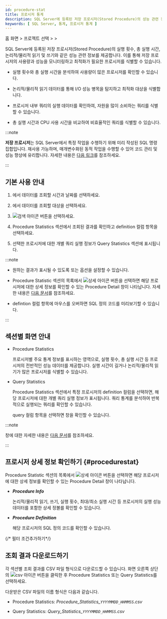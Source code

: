 ```yaml
---
id: procedure-stat
title: 프로시저 통계
description: SQL Server에 등록된 저장 프로시저(Stored Procedure)의 성능 관련 정보를 제공합니다.
keywords: [ SQL Server, 통계, 프로시저 통계 ]
---
```


홈 화면 &gt; 프로젝트 선택 &gt; <Cmdname sid="side_reportStat" className="uitext" /> &gt; <Cmdname sid="side_dbProcedureStat" className="uitext" />

SQL Server에 등록된 저장 프로시저(Stored Procedure)의 실행 횟수, 총 실행 시간, 논리적/물리적 읽기 및 쓰기와 같은 성능 관련 정보를 제공합니다. 이를 통해 저장 프로시저의 사용량과 성능을 모니터링하고 최적화가 필요한 프로시저를 식별할 수 있습니다.

* 실행 횟수와 총 실행 시간을 분석하여 사용량이 많은 프로시저를 확인할 수 있습니다.

* 논리적/물리적 읽기 데이터를 통해 I/O 성능 병목을 탐지하고 최적화 대상을 식별합니다.

* 프로시저 내부 쿼리의 실행 데이터를 확인하여, 자원을 많이 소비하는 쿼리를 식별할 수 있습니다.

* 총 실행 시간과 CPU 사용 시간을 비교하여 비효율적인 쿼리를 식별할 수 있습니다.

:::note

**저장 프로시저**는 SQL Server에서 특정 작업을 수행하기 위해 미리 작성된 SQL 명령 집합입니다. 재사용 가능하며, 매개변수화된 동적 작업을 수행할 수 있어 코드 관리 및 성능 향상에 유리합니다. 자세한 내용은 [다음 링크](https://learn.microsoft.com/sql/relational-databases/stored-procedures/stored-procedures-database-engine?view=sql-server-ver16)를 참조하세요.

:::

## 기본 사용 안내

1. <Cmdname sid="time" className="uitext" />에서 데이터를 조회할 시간과 날짜를 선택하세요.

1. <Cmdname sid="instance" className="uitext" />에서 데이터를 조회할 대상을 선택하세요.

1. ![검색 아이콘](/img/ico-btn-search.png) 버튼을 선택하세요.

1. <UI>Procedure Statistics</UI> 섹션에서 조회된 결과를 확인하고 <UI>definition</UI> 컬럼 항목을 선택하세요.

    <ImgLang img="db-procedure-stat-mssql.png" desc="프로시저 통계" className="width-800" />

1. 선택한 프로시저에 대한 개별 쿼리 실행 정보가 <UI>Query Statistics</UI> 섹션에 표시됩니다.

:::note

* 원하는 결과가 표시될 수 있도록 <Cmdname sid="TTL07772" className="uitext" /> 또는 <Cmdname sid="TTL07773" className="uitext" /> 옵션을 설정할 수 있습니다.

* <UI>Procedure Statistic</UI> 섹션의 목록에서 ![상세 아이콘](/img/ico-detail-view.svg) 버튼을 선택하면 해당 프로시저에 대한 상세 정보를 확인할 수 있는 <UI>Procedure Detail</UI> 창이 나타납니다. 자세한 내용은 [다음 문서](#procedurestat)를 참조하세요.

* <UI>defintion</UI> 컬럼 항목에 마우스를 오버하면 SQL 정의 코드를 미리보기할 수 있습니다.

:::

## 섹션별 화면 안내

* <UI>Procedure Statistics</UI>

  프로시저별 주요 통계 정보를 표시하는 영역으로, 실행 횟수, 총 실행 시간 등 프로시저의 전반적인 성능 데이터를 제공합니다. 실행 시간이 길거나 논리적/물리적 읽기가 많은 프로시저를 식별할 수 있습니다.

* <UI>Query Statistics</UI>

  <UI>Procedure Statistics</UI> 섹션에서 특정 프로시저의 <UI>definition</UI> 컬럼을 선택하면, 해당 프로시저에 대한 개별 쿼리 실행 정보가 표시됩니다. 쿼리 통계를 분석하여 반복적으로 실행되는 쿼리를 확인할 수 있습니다.

  <ImgLang img="db-procedure-stat-mssql.png" desc="프로시저 통계" />

  <UI>query</UI> 컬럼 항목을 선택하면 <Cmdname sid="TTL06224" className="uitext" /> 창을 확인할 수 있습니다. 

  <ImgLang img="db-sql-details-mssql.png" desc="SQL 상세" />

:::note

<Cmdname sid="TTL06224" className="uitext" /> 창에 대한 자세한 내용은 [다음 문서](stat#querydetails)를 참조하세요.

:::

## 프로시저 상세 정보 확인하기 {#procedurestat}

<UI>Procedure Statistic</UI> 섹션의 목록에서 ![상세 아이콘](/img/ico-detail-view.svg) 버튼을 선택하면 해당 프로시저에 대한 상세 정보를 확인할 수 있는 <UI>Procedure Detail</UI> 창이 나타납니다.

<ImgLang img="db-procedure-stat-details-mssql.png" desc="Procedure Detail" />

* ***Procedure Info***

  논리적/물리적 읽기, 쓰기, 실행 횟수, 최대/최소 실행 시간 등 프로시저의 실행 성능 데이터를 포함한 상세 정볼를 확인할 수 있습니다. 

* ***Procedure Definition***

  해당 프로시저의 SQL 정의 코드를 확인할 수 있습니다.


{/* 필터 조건추가하기*/}

<Dbsqlfilter level={2} />

## 조회 결과 다운로드하기

각 섹션별 조회 결과를 CSV 파일 형식으로 다운로드할 수 있습니다. 화면 오른쪽 상단의 ![csv 아이콘](/img/ico-download.svg) 버튼을 클릭한 후 <UI>Procedure Statistics</UI> 또는 <UI>Query Statistics</UI>를 선택하세요.

다운받은 CSV 파일의 이름 형식은 다음과 같습니다.

* <UI>Procedure Statistics</UI>: *Procedure\_Statistics\_`YYYYMMDD_HHMMSS`.csv*

* <UI>Query Statistics</UI>: *Query\_Statistics\_`YYYYMMDD_HHMMSS`.csv*